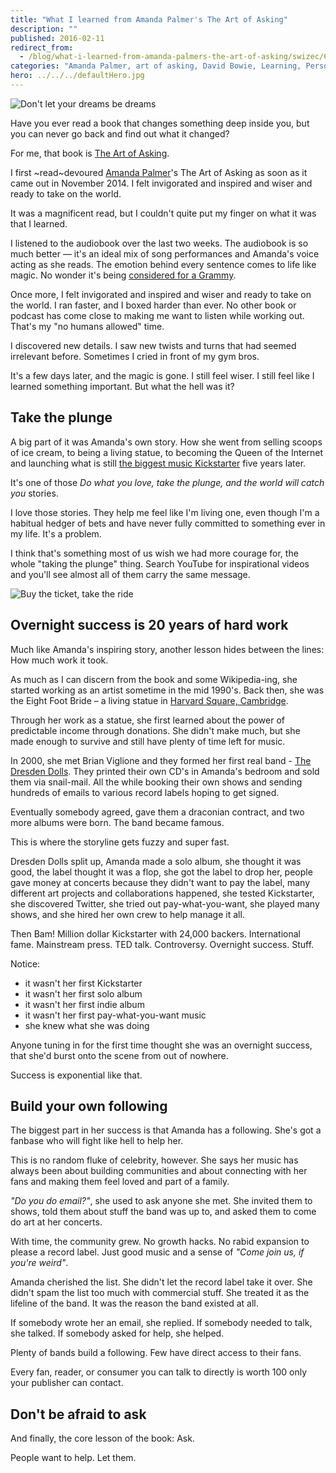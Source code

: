 ```yaml
---
title: "What I learned from Amanda Palmer's The Art of Asking"
description: ""
published: 2016-02-11
redirect_from:
  - /blog/what-i-learned-from-amanda-palmers-the-art-of-asking/swizec/6771
categories: "Amanda Palmer, art of asking, David Bowie, Learning, Personal"
hero: ../../../defaultHero.jpg
---
```


![Don't let your dreams be dreams](./img/media-ACcXRXwUqJ6Ok-giphy.gif)

Have you ever read a book that changes something deep inside you, but you can never go back and find out what it changed?

For me, that book is [The Art of Asking](http://www.amazon.com/The-Art-Asking-Learned-Worrying/dp/1455581089).

I first ~read~devoured [Amanda Palmer](http://amandapalmer.net "Amanda Palmer")'s The Art of Asking as soon as it came out in November 2014. I felt invigorated and inspired and wiser and ready to take on the world.

It was a magnificent read, but I couldn't quite put my finger on what it was that I learned.

I listened to the audiobook over the last two weeks. The audiobook is so much better — it's an ideal mix of song performances and Amanda's voice acting as she reads. The emotion behind every sentence comes to life like magic. No wonder it's being [considered for a Grammy](http://blog.amandapalmer.net/grammy-consideration/).

Once more, I felt invigorated and inspired and wiser and ready to take on the world. I ran faster, and I boxed harder than ever. No other book or podcast has come close to making me want to listen while working out. That's my "no humans allowed" time.

I discovered new details. I saw new twists and turns that had seemed irrelevant before. Sometimes I cried in front of my gym bros.

It's a few days later, and the magic is gone. I still feel wiser. I still feel like I learned something important. But what the hell was it?

## Take the plunge

A big part of it was Amanda's own story. How she went from selling scoops of ice cream, to being a living statue, to becoming the Queen of the Internet and launching what is still [the biggest music Kickstarter](https://www.kickstarter.com/projects/amandapalmer/amanda-palmer-the-new-record-art-book-and-tour?ref=category_most_funded) five years later.

It's one of those _Do what you love, take the plunge, and the world will catch you_ stories.

I love those stories. They help me feel like I'm living one, even though I'm a habitual hedger of bets and have never fully committed to something ever in my life. It's a problem.

I think that's something most of us wish we had more courage for, the whole "taking the plunge" thing. Search YouTube for inspirational videos and you'll see almost all of them carry the same message.

![Buy the ticket, take the ride](https://www.cc-chapman.com/wp-content/uploads/2015/08/BUY-THE-TICKET-TAKE-THE-RIDE..png)

## Overnight success is 20 years of hard work

Much like Amanda's inspiring story, another lesson hides between the lines: How much work it took.

As much as I can discern from the book and some Wikipedia-ing, she started working as an artist sometime in the mid 1990's. Back then, she was the Eight Foot Bride – a living statue in [Harvard Square, Cambridge](<http://maps.google.com/maps?ll=42.3736111111,-71.1188888889&spn=0.01,0.01&q=42.3736111111,-71.1188888889 (Harvard%20Square)&t=h> "Harvard Square").

Through her work as a statue, she first learned about the power of predictable income through donations. She didn't make much, but she made enough to survive and still have plenty of time left for music.

In 2000, she met Brian Viglione and they formed her first real band - [The Dresden Dolls](http://www.dresdendolls.com/ "The Dresden Dolls"). They printed their own CD's in Amanda's bedroom and sold them via snail-mail. All the while booking their own shows and sending hundreds of emails to various record labels hoping to get signed.

Eventually somebody agreed, gave them a draconian contract, and two more albums were born. The band became famous.

This is where the storyline gets fuzzy and super fast.

Dresden Dolls split up, Amanda made a solo album, she thought it was good, the label thought it was a flop, she got the label to drop her, people gave money at concerts because they didn't want to pay the label, many different art projects and collaborations happened, she tested Kickstarter, she discovered Twitter, she tried out pay-what-you-want, she played many shows, and she hired her own crew to help manage it all.

Then Bam! Million dollar Kickstarter with 24,000 backers. International fame. Mainstream press. TED talk. Controversy. Overnight success. Stuff.

Notice:

- it wasn't her first Kickstarter
- it wasn't her first solo album
- it wasn't her first indie album
- it wasn't her first pay-what-you-want music
- she knew what she was doing

Anyone tuning in for the first time thought she was an overnight success, that she'd burst onto the scene from out of nowhere.

Success is exponential like that.

## Build your own following

The biggest part in her success is that Amanda has a following. She's got a fanbase who will fight like hell to help her.

This is no random fluke of celebrity, however. She says her music has always been about building communities and about connecting with her fans and making them feel loved and part of a family.

_"Do you do email?"_, she used to ask anyone she met. She invited them to shows, told them about stuff the band was up to, and asked them to come do art at her concerts.

With time, the community grew. No growth hacks. No rabid expansion to please a record label. Just good music and a sense of _"Come join us, if you're weird"_.

Amanda cherished the list. She didn't let the record label take it over. She didn't spam the list too much with commercial stuff. She treated it as the lifeline of the band. It was the reason the band existed at all.

If somebody wrote her an email, she replied. If somebody needed to talk, she talked. If somebody asked for help, she helped.

Plenty of bands build a following. Few have direct access to their fans.

Every fan, reader, or consumer you can talk to directly is worth 100 only your publisher can contact.

## Don't be afraid to ask

And finally, the core lesson of the book: Ask.

People want to help. Let them.

